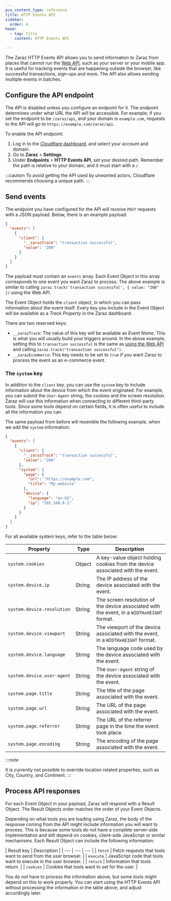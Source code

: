 ```yaml
---
pcx_content_type: reference
title: HTTP Events API
sidebar:
  order: 4
head:
  - tag: title
    content: HTTP Events API

---
```


The Zaraz HTTP Events API allows you to send information to Zaraz from places that cannot run the [Web API](/zaraz/web-api/), such as your server or your mobile app. It is useful for tracking events that are happening outside the browser, like successful transactions, sign-ups and more. The API also allows sending multiple events in batches.

## Configure the API endpoint

The API is disabled unless you configure an endpoint for it. The endpoint determines under what URL the API will be accessible. For example, if you set the endpoint to be `/zaraz/api`, and your domain is `example.com`, requests to the API will go to `https://example.com/zaraz/api`.

To enable the API endpoint:

1. Log in to the [Cloudflare dashboard](https://dash.cloudflare.com/), and select your account and domain.
2. Go to **Zaraz** > **Settings**.
3. Under **Endpoints** > **HTTP Events API**, set your desired path. Remember the path is relative to your domain, and it must start with a `/`.

:::caution
To avoid getting the API used by unwanted actors, Cloudflare recommends choosing a unique path.
:::

## Send events

The endpoint you have configured for the API will receive `POST` requests with a JSON payload. Below, there is an example payload:

```json
{
  "events": [
    {
      "client": {
        "__zarazTrack": "transaction successful",
        "value": "200"
      }
    }
  ]
}
```

The payload must contain an `events` array. Each Event Object in this array corresponds to one event you want Zaraz to process. The above example is similar to calling `zaraz.track('transaction successful', { value: "200" })` using the Web API.

The Event Object holds the `client` object, in which you can pass information about the event itself. Every key you include in the Event Object will be available as a *Track Property* in the Zaraz dashboard.

There are two reserved keys:

* `__zarazTrack`: The value of this key will be available as *Event Name*. This is what you will usually build your triggers around. In the above example, setting this to `transaction successful` is the same as [using the Web API](/zaraz/web-api/track/) and calling `zaraz.track("transaction successful")`.
* `__zarazEcommerce`: This key needs to be set to `true` if you want Zaraz to process the event as an e-commerce event.

### The `system` key

In addition to the `client` key, you can use the `system` key to include information about the device from which the event originated. For example, you can submit the `User-Agent` string, the cookies and the screen resolution. Zaraz will use this information when connecting to different third-party tools. Since some tools depend on certain fields, it is often useful to include all the information you can.

The same payload from before will resemble the following example, when we add the `system` information:

```json
{
  "events": [
    {
      "client": {
        "__zarazTrack": "transaction successful",
        "value": "200"
      },
      "system": {
        "page": {
          "url": "https://example.com",
          "title": "My website"
        },
        "device": {
          "language": "en-US",
          "ip": "192.168.0.1"
        }
      }
    }
  ]
}
```

For all available system keys, refer to the table below:

| Property                   | Type  | Description                                                                                |
| -------------------------- | ------------------------------ | ------------------------------------------------------------------------------------------ |
| `system.cookies`           | Object                         | A key-value object holding cookies from the device associated with the event.              |
| `system.device.ip`         | String                         | The IP address of the device associated with the event.                                    |
| `system.device.resolution` | String                         | The screen resolution of the device associated with the event, in a `WIDTHxHEIGHT` format. |
| `system.device.viewport`   | String                         | The viewport of the device associated with the event, in a `WIDTHxHEIGHT` format.          |
| `system.device.language`   | String                         | The language code used by the device associated with the event.                            |
| `system.device.user-agent` | String                         | The `User-Agent` string of the device associated with the event.                           |
| `system.page.title`        | String                         | The title of the page associated with the event.                                           |
| `system.page.url`          | String                         | The URL of the page associated with the event.                                             |
| `system.page.referrer`     | String                         | The URL of the referrer page in the time the event took place.                             |
| `system.page.encoding`     | String                         | The encoding of the page associated with the event.                                        |

:::note

It is currently not possible to override location related properties, such as City, Country, and Continent. 
:::

## Process API responses

For each Event Object in your payload, Zaraz will respond with a Result Object. The Result Objects order matches the order of your Event Objects.

Depending on what tools you are loading using Zaraz, the body of the response coming from the API might include information you will want to process. This is because some tools do not have a complete server-side implementation and still depend on cookies, client-side JavaScript or similar mechanisms. Each Result Object can include the following information:

| Result key | Description |
| --- | --- | --- |
| `fetch` | Fetch requests that tools want to send from the user browser. |
| `execute` | JavaScript code that tools want to execute in the user browser. |
| `return` | Information that tools return. |
| `cookies` | Cookies that tools want to set for the user. |

You do not have to process the information above, but some tools might depend on this to work properly. You can start using the HTTP Events API without processing the information in the table above, and adjust accordingly later.
